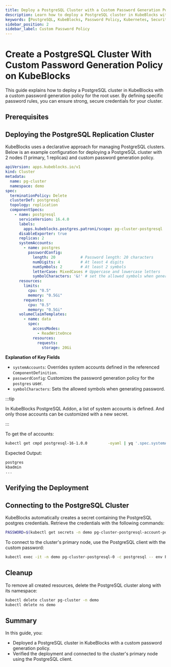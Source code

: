 ```yaml
---
title: Deploy a PostgreSQL Cluster with a Custom Password Generation Policy on KubeBlocks
description: Learn how to deploy a PostgreSQL cluster in KubeBlocks with a custom password generation policy for the root user to enhance security.
keywords: [PostgreSQL, KubeBlocks, Password Policy, Kubernetes, Security]
sidebar_position: 2
sidebar_label: Custom Password Policy
---
```


# Create a PostgreSQL Cluster With Custom Password Generation Policy on KubeBlocks
This guide explains how to deploy a PostgreSQL cluster in KubeBlocks with a custom password generation policy for the root user. By defining specific password rules, you can ensure strong, secure credentials for your cluster.


## Prerequisites


<Prerequisites />

## Deploying the PostgreSQL Replication Cluster

KubeBlocks uses a declarative approach for managing PostgreSQL clusters. Below is an example configuration for deploying a PostgreSQL cluster with 2 nodes (1 primary, 1 replicas) and custom password generation policy.

```yaml
apiVersion: apps.kubeblocks.io/v1
kind: Cluster
metadata:
  name: pg-cluster
  namespace: demo
spec:
  terminationPolicy: Delete
  clusterDef: postgresql
  topology: replication
  componentSpecs:
    - name: postgresql
      serviceVersion: 16.4.0
      labels:
        apps.kubeblocks.postgres.patroni/scope: pg-cluster-postgresql
      disableExporter: true
      replicas: 2
      systemAccounts:
        - name: postgres
          passwordConfig:
            length: 20           # Password length: 20 characters
            numDigits: 4         # At least 4 digits
            numSymbols: 2        # At least 2 symbols
            letterCase: MixedCases # Uppercase and lowercase letters
            symbolCharacters: '&!' # set the allowed symbols when generating password
      resources:
        limits:
          cpu: "0.5"
          memory: "0.5Gi"
        requests:
          cpu: "0.5"
          memory: "0.5Gi"
      volumeClaimTemplates:
        - name: data
          spec:
            accessModes:
              - ReadWriteOnce
            resources:
              requests:
                storage: 20Gi
```

**Explanation of Key Fields**
- `systemAccounts`: Overrides system accounts defined in the referenced `ComponentDefinition`.
- `passwordConfig`: Customizes the password generation policy for the `postgres` user.
- `symbolCharacters`: Sets the allowed symbols when generating password.

:::tip

In KubeBlocks PostgreSQL Addon, a list of system accounts is defined. And only those accounts can be customized with a new secret.

:::

To get the of accounts:
```bash
kubectl get cmpd postgresql-16-1.0.0         -oyaml | yq '.spec.systemAccounts[].name'
```

Expected Output:
```bash
postgres
kbadmin
...
```

## Verifying the Deployment


<VerifyPGCluster />

## Connecting to the PostgreSQL Cluster

KubeBlocks automatically creates a secret containing the PostgreSQL postgres credentials. Retrieve the credentials with the following commands:

```bash
PASSWORD=$(kubectl get secrets -n demo pg-cluster-postgresql-account-postgres -o jsonpath='{.data.password}' | base64 -d)
```

To connect to the cluster's primary node, use the PostgreSQL client with the custom password:
```bash
kubectl exec -it -n demo pg-cluster-postgresql-0 -c postgresql -- env PGUSER=postgres PGPASSWORD=$PASSWORD psql
```

## Cleanup
To remove all created resources, delete the PostgreSQL cluster along with its namespace:

```bash
kubectl delete cluster pg-cluster -n demo
kubectl delete ns demo
```

## Summary
In this guide, you:
- Deployed a PostgreSQL cluster in KubeBlocks with a custom password generation policy.
- Verified the deployment and connected to the cluster's primary node using the PostgreSQL client.
